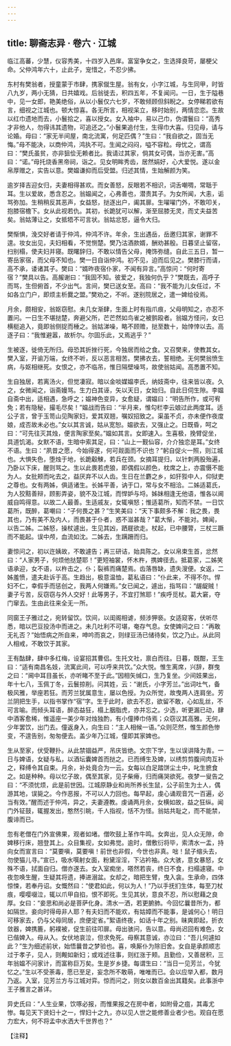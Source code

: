 ```yaml
---
---
---
```

title: 聊斋志异 · 卷六 · 江城
---

临江高蕃，少慧，仪容秀美，十四岁入邑庠。富室争女之，生选择良苛，屡梗父命。父仲鸿年六十，止此子，宠惜之，不忍少拂。

东村有樊翁者，授童蒙于市肆，携家僦生屋。翁有女，小字江城，与生同甲，时皆八九岁，两小无猜，日共嬉戏。后翁徙去，积四五年，不复闻问。一日，生于隘巷中，见一女郎，艳美绝俗，从以小鬟仅六七岁，不敢倾顾但斜睨之。女停睇若欲有言，细视之江城也。顿大惊喜。各无所言，相视呆立，移时始别，两情恋恋。生故以红巾遗地而去，小鬟拾之，喜以授女。女入袖中，易以己巾，伪谓鬟曰：“高秀才非他人，勿得讳其遗物，可追还之。”小鬟果追付生，生得巾大喜。归见母，请与论婚。母曰：“家无半间屋，南北流寓，何足匹偶？”生曰：“我自欲之，固当无悔。”母不能决，以商仲鸿，鸿执不可。生闻之闷闷，嗌不容粒。母忧之，谓高曰：“樊氏虽贫，亦非狙侩无赖者比。我请过其家，倘其女可偶，当亦无害。”高曰：“诺。”母托烧香黑帝祠，诣之。见女明眸秀齿，居然娟好，心大爱悦。遂以金帛厚赠之，实告以意。樊媪谦抑而后受盟。归述其情，生始解颜为笑。

逾岁择吉迎女归，夫妻相得甚欢。而女善怒，反眼若不相识，词舌嘲啁，常聒于耳。生以爱故，悉含忍之。翁媪闻之，心弗善也，潜责其子。为女所闻，大恚，诟骂弥加。生稍稍反其恶声，女益怒，挞逐出户，阖其扉。生嚁嚁门外，不敢叩关，抱膝宿檐下。女从此视若仇。其初，长跪犹可以解，渐至屈膝无灵，而丈夫益苦矣。翁姑薄让之，女抵牾不可言状。翁姑忿怒，逼令大归。

樊惭惧，浼交好者请于仲鸿，仲鸿不许。年余，生出遇岳，岳邀归其家，谢罪不遑。妆女出见，夫妇相看，不觉恻楚。樊乃沽酒款婿，酬劝甚殷。日暮坚止留宿，扫别榻，使夫妇并寝。既曙辞归，不敢以情告父母，掩饰弥缝。自此三五日，暂一寄岳家宿，而父母不知也。樊一日自诣仲鸿。初不见，迫而后见之。樊膝行而请，高不承，诿诸其子。樊曰：“婿昨夜宿仆家，不闻有异言。”高惊问：“何时寄宿？”樊具以告。高赧谢曰：“我固不知。彼爱之，我独何仇乎？”樊既去，高呼子而骂，生但俯首，不少出气。言间，樊已送女至。高曰：“我不能为儿女任过，不如各立门户，即烦主析爨之盟。”樊劝之，不听。遂别院居之，遣一婢给役焉。

月余，颇相安，翁妪窃慰。未几女渐肆，生面上时有指爪痕，父母明知之，亦忍不置问。一日生不堪挞楚，奔避父所，芒芒然如鸟雀之被鹯殴者。翁媪方怪问，女已横梃追入，竟即翁侧捉而棰之。翁姑涕噪，略不顾赡，挞至数十，始悻悻以去。高逐子曰：“我惟避嚣，故析尔。尔固乐此，又焉逃乎？”

生被逐，徙倚无所归。母恐其折挫行死，今独居而给之食。又召樊来，使教其女。樊入室，开谕万端，女终不听，反以恶言相苦。樊拂衣去，誓相绝。无何樊翁愤生病，与妪相继死。女恨之，亦不临吊，惟日隔壁噪骂，故使翁姑闻。高悉置不知。

生自独居，若离汤火，但觉凄寂。暗以金啖媒媪李氏，纳妓斋中，往来皆以夜。久之，女微闻之，诣斋嫚骂。生力白其诬，矢以天日，女始归。自此日伺生隙。李媪自斋中出，适相遇，急呼之；媪神色变异，女愈疑，谓媪曰：“明告所作，或可宥免；若有隐秘，撮毛尽矣！”媪战而告曰：“半月来，惟勾栏李云娘过此两度耳。适公子言，曾于玉笥山见陶家妇，爱其双翘，嘱奴招致之。渠虽不贞，亦未便作夜度娘，成否故未必也。”女以其言诚，姑从宽恕。媪欲去，又强止之。日既昏，呵之曰：“可先往灭其烛，便言陶家至矣。”媪如其言。女即速入。生喜极，挽臂促坐，具道饥渴。女默不语，生暗中索其足，曰：“山上一觐仙容，介介独恋是耳。”女终不语。生曰：“夙昔之愿，今始得遂，何可觌面而不识也？”躬自促火一照，则江城也。大惧失色，堕烛于地，长跪觳觫，若兵在颈。女摘耳提归，以针刺两股殆遍，乃卧以下床，醒则骂之。生以此畏若虎狼，即偶假以颜色，枕席之上，亦震慑不能为人。女批颊而叱去之，益厌弃不以人齿。生日在兰麝之乡，如犴狴中人，仰狱吏之尊也。女有两姊，俱适诸生。长姊平善，讷于口，常与女不相洽。二姊适葛氏，为人狡黠善辩，顾影弄姿，貌不及江城，而悍妒与埒。姊妹相逢无他语，惟各以阃威自鸣得意。以故二人最善。生适戚友，女辄嗔怒；惟适葛所，知而不禁。一日饮葛所，既醉，葛嘲曰：“子何畏之甚？”生笑美曰：“天下事颇多不解：我之畏，畏其也，乃有美不及内人，而畏甚于仆者，惑不滋甚哉？”葛大惭，不能对。婢闻，以告二姊。二姊怒，操杖遽出，生见其凶，跴屣欲走。杖起，已中腰膂，三杖三蹶而不能起。误中颅，血流如沈。二姊去，生蹒跚而归。

妻惊问之，初以迕姨故，不敢遽告；再三研诘，始具陈之。女以帛束生首，忿然曰：“人家男子，何烦他挞楚耶！”更短袖裳，怀木杵，携婢径去。抵葛家，二姊笑语承迎，女不语，以杵击之，仆；裂裤而痛楚焉。齿落唇缺，遗失溲便。女返，二姊羞愤，遣夫赴诉于高。生趋出，极意温恤，葛私语曰：“仆此来，不得不尔。悍妇不仁，幸假手而惩创之，我两人何嫌焉。”女已闻之，遽出，指骂曰：“龌龊贼！妻子亏苦，反窃窃与外人交好！此等男子，不宜打煞耶！”疾呼觅杖。葛大窘，夺门窜去。生由此往来全无一所。

同窗王子雅过之，宛转留饮。饮间，以闺阁相谑，频涉狎亵。女适窥客，伏听尽悉，暗以巴豆投汤中而进之。未几吐利不可堪，奄存气息。女使婢问之曰：“再敢无礼否？”始悟病之所自来，呻吟而哀之，则绿豆汤已储待矣，饮之乃止。从此同人相戒，不敢饮于其家。

王有酤肆，肆中多红梅，设宴招其曹侣。生托文社，禀白而往。日暮，既酣，王生曰：“适有南昌名妓，流寓此间，可以呼来共饮。”众大悦。惟生离席，兴辞，群曳之曰：“阃中耳目虽长，亦听睹不至于此。”因相矢缄口，生乃复坐。少间妓果出，年十七八，玉佩丁冬，云鬟掠削。问其姓，云：“谢氏，小字芳兰。”出词吐气，备极风雅，举座若狂。而芳兰犹属意生，屡以色授。为众所觉，故曳两人连肩坐。芳兰阴把生手，以指书掌作“宿”字。生于此时，欲去不忍，欲留不敢，心如乱丝，不可言喻。而倾头耳语，醉态益狂，榻上胭脂虎，亦并忘之。少选，听更漏已动，肆中酒客愈稀，惟遥座一美少年对烛独酌，有小僮捧巾侍焉；众窃议其高雅。无何，少年罢饮，出门去。僮返身入，向生曰：“主人相候一语。”众则茫然，惟生颜色惨变，不遑告别，匆匆便去。盖少年乃江城，僮即其家婢也。

生从至家，伏受鞭扑。从此禁锢益严，吊庆皆绝。文宗下学，生以误讲降为青。一日与婢语，女疑与私，以酒坛囊婢首而挞之。已而缚生及婢，以绣剪剪腹间肉互补之，释缚令其自束。月余，补处竟合为一云。女每以白足踏饼尘土中，叱生摭食之。如是种种。母以忆子故，偶至其家，见子柴瘠，归而痛哭欲死。夜梦一叟告之曰：“不须忧烦，此是前世因。江城原静业和尚所养长生鼠，公子前生为士人，偶游其地，误毙之。今作恶报，不可以人力回也。每早起，虔心诵观音咒一百遍，必当有效。”醒而述于仲鸿，异之，夫妻遵教。虔诵两月余，女横如故，益之狂纵。闻门外钲鼓，辄握发出，憨然引眺，千人指视，恬不为怪。翁姑共耻之，而不能禁，腹诽而已。

忽有老僧在门外宣佛果，观者如堵。僧吹鼓上革作牛鸣。女奔出，见人众无隙，命婢移行床，翘登其上。众目集视，女如弗觉。逾时，僧敷衍将毕，索清水一盂，持向女而宣言曰：“莫要嗔，莫要嗔！前世也非假，今世也非真。咄！鼠子缩头去，勿使猫儿寻。”宣已，吸水噀射女面，粉黛淫淫，下沾衿袖。众大骇，意女暴怒，女殊不语，拭面自归。僧亦遂去。女入室痴坐，嗒然若丧，终日不食，扫榻遽寝。中夜忽唤生醒，生疑其将遗，捧进溺盆。女却之，暗把生臂，曳入衾。生承命，四体惊悚，若奉丹诏。女慨然曰：“使君如此，何以为人！”乃以手抚扪生体，每至刀杖痕，嘤嘤啜泣，辄以爪甲自掐，恨不即死。生见其状，意良不忍，所以慰藉之良厚。女曰：“妾思和尚必是菩萨化身。清水一洒，若更腑肺。今回忆曩昔所为，都如隔世。妾向时得毋非人耶？有夫妇而不能欢，有姑嫜而不能事，是诚何心！明日可移家去，仍与父母同居，庶便定省。”絮语终夜，如话十年之别。昧爽即起，折衣敛器，婢携簏，躬襆被，促生前往叩扉。母出骇问，告以意。母尚迟回有难色，女已偕婢入。母从入。女伏地哀泣，但求免死。母察其意诚，亦泣曰：“吾儿何遽如此？”生为细述前状，始悟曩昔之梦验也。喜，唤厮仆为除旧舍。女自是承颜顺志过于孝子，见人，则觍如新妇；或戏述往事，则红涨于颊。且勤俭，又善居积，三年翁媪不问家计，而富称巨万矣。生是岁乡捷。每谓生曰：“当日一见芳兰，今犹忆之。”生以不受荼毒，愿已至足，妄念所不敢萌，唯唯而已。会以应举入都，数月乃返。入室，见芳兰方与江城对弈。惊而问之，则女以数百金出其籍矣。此事浙中王子雅言之甚详。

异史氏曰：“人生业果，饮啄必报，而惟果报之在房中者，如附骨之疽，其毒尤惨。每见天下贤妇十之一，悍妇十之九，亦以见人世之能修善业者少也。观自在愿力宏大，何不将孟中水洒大千世界也？”

【注释】


